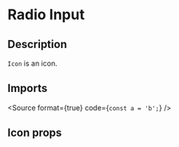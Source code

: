 
<Meta title="Inputs/Radio" of={InputRadioStories} />

# Radio Input

## Description

`Icon` is an icon.

## Imports

<Source format={true} code={`
const a = 'b';
`} />

<Primary />

## Icon props

<ArgTypes of={InputRadio} />


